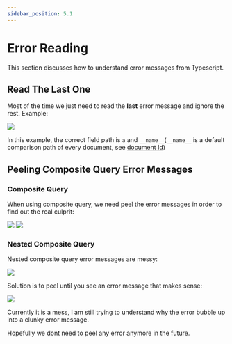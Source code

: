 ```yaml
---
sidebar_position: 5.1
---
```


# Error Reading

This section discusses how to understand error messages from Typescript.

## Read The Last One


Most of the time we just need to read the **last** error message and ignore the rest. Example:

<Image src="/firelordv2.5/error1.png" text="take the last error message" />

In this example, the correct field path is `a` and `__name__`(`__name__` is a default comparison path of every document, see [document Id](./api/documentId))

## Peeling Composite Query Error Messages

### Composite Query

When using composite query, we need peel the error messages in order to find out the real culprit:

<Image src="/firelordv2.5/error2.png" text="composite error message" />

<Image src="/firelordv2.5/error3.png" text="narrowing down" />

### Nested Composite Query

Nested composite query error messages are messy:

<Image
	src="/firelordv2.5/error4.png"
	text="nested composite error message is a huge mess and you should ignore them"
/>

Solution is to peel until you see an error message that makes sense:

<Image
	src="/firelordv2.5/error5.png"
	text="continue peeling until you find the relevant error message"
/>

Currently it is a mess, I am still trying to understand why the error bubble up into a clunky error message.

Hopefully we dont need to peel any error anymore in the future.
